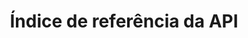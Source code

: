 ---
title: Índice de referência da API
url: /x-api/compliance/list-compliance-jobs
icon: terminal
---